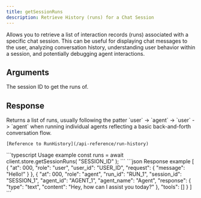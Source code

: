 ```yaml
---
title: getSessionRuns
description: Retrieve History (runs) for a Chat Session
---
```


Allows you to retrieve a list of interaction records (runs) associated with a specific chat session. This can be useful for displaying chat messages to the user, analyzing conversation history, understanding user behavior within a session, and potentially debugging agent interactions.

## Arguments

<ParamField path="id" type="string">
	The session ID to get the runs of.
</ParamField>

## Response

<ResponseField name="runs" type="RunHistory[]">
	Returns a list of runs, usually following the patter `user` -> `agent` -> `user` -> `agent` when running individual agents reflecting a basic back-and-forth conversation flow.

	[Reference to RunHistory](/api-reference/run-history)
</ResponseField>

<RequestExample>
```typescript Usage example
const runs = await client.store.getSessionRuns(
	"SESSION_ID"
);
```
</RequestExample>

<ResponseExample>
```json Response example
[
	{
		"at": 000,
		"role": "user",
		"user_id": "USER_ID",
		"request": {
			"message": "Hello!"
		}
	},
	{
		"at": 000,
		"role": "agent",
		"run_id": "RUN_1",
		"session_id": "SESSION_1",
		"agent_id": "AGENT_1",
		"agent_name": "Agent",
		"response": {
			"type": "text",
			"content": "Hey, how can I assist you today?"
		},
		"tools": []
	}
]
```
</ResponseExample>
